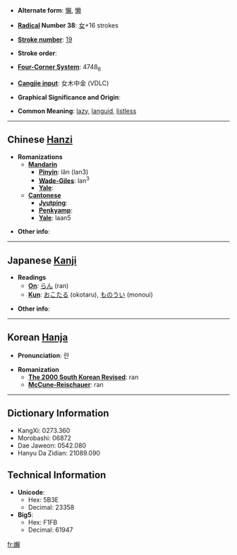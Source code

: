 * '''Alternate form''': [[懶]], [[懒]]

* '''[[Wiktionary:Chinese radical index| Radical]] Number 38''': [[Wiktionary:Chinese radical index 女|女]]+16 strokes

* '''[[Wiktionary:Chinese total strokes index|Stroke number]]''': [[Wiktionary:Chinese total strokes index 19|19]]

* '''Stroke order''': 

* '''[[Wiktionary:Chinese four corner index|Four-Corner System]]''': 4748<sub>6</sub>

* '''[[Wiktionary:Chinese Cangjie index|Cangjie input]]''': 女木中金 (VDLC)

* '''Graphical Significance and Origin''': 

* '''Common Meaning''': [[lazy]], [[languid]], [[listless]]

----

== Chinese [[Hanzi]] ==

* '''Romanizations'''
** '''[[Mandarin]]'''
*** '''[[Pinyin]]''': lǎn (lan3)
*** '''[[Wade-Giles]]''': lan<sup>3</sup>
*** '''[[Yale]]''': 
** '''[[Cantonese]]'''
*** '''[[Jyutping]]''':
*** '''[[Penkyamp]]''': 
*** '''[[Yale]]''': laan5

* '''Other info''': 

----

== Japanese [[Kanji]] ==

* '''Readings'''
** '''[[On]]''': [[らん]] (ran)
** '''[[Kun]]''': [[おこたる]] (okotaru), [[ものうい]] (monoui)

* '''Other info''':  

----

== Korean [[Hanja]] ==

* '''Pronunciation''': 란

* '''Romanization'''
** '''[[The 2000 South Korean Revised Romanization|The 2000 South Korean Revised]]''': ran
** '''[[McCune-Reischauer]]''': ran

----

== Dictionary Information ==

* KangXi: 0273.360
* Morobashi: 06872
* Dae Jaweon: 0542.080
* Hanyu Da Zidian: 21089.090

== Technical Information ==

* '''Unicode''':
** Hex: 5B3E
** Decimal: 23358
* '''Big5''':
** Hex: F1FB
** Decimal: 61947

[[fr:嬾]]